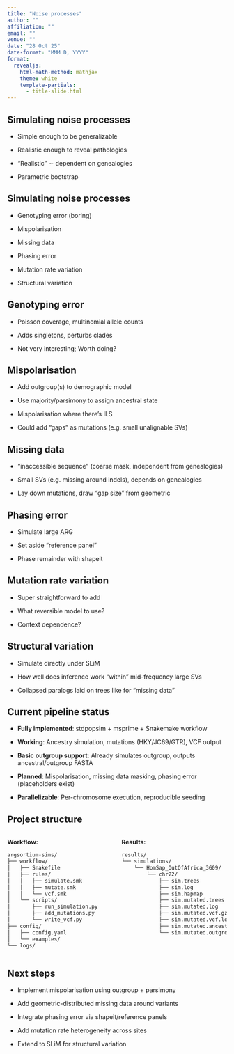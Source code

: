 ```yaml
---
title: "Noise processes"
author: ""
affiliation: ""
email: ""
venue: ""
date: "28 Oct 25"
date-format: "MMM D, YYYY"
format: 
  revealjs:
    html-math-method: mathjax
    theme: white
    template-partials:
      - title-slide.html
---
```



## Simulating noise processes

::: {.incremental}

- Simple enough to be generalizable

- Realistic enough to reveal pathologies

- "Realistic" $\sim$ dependent on genealogies

- Parametric bootstrap

:::


## Simulating noise processes

::: {.incremental}

- Genotyping error (boring)

- Mispolarisation

- Missing data

- Phasing error

- Mutation rate variation

- Structural variation

:::


## Genotyping error

::: {.incremental}

- Poisson coverage, multinomial allele counts

- Adds singletons, perturbs clades

- Not very interesting; Worth doing?

:::


## Mispolarisation

::: {.incremental}

- Add outgroup(s) to demographic model

- Use majority/parsimony to assign ancestral state

- Mispolarisation where there's ILS

- Could add "gaps" as mutations (e.g. small unalignable SVs)

:::


## Missing data

::: {.incremental}

- "inaccessible sequence" (coarse mask, independent from genealogies)

- Small SVs (e.g. missing around indels), depends on genealogies

- Lay down mutations, draw "gap size" from geometric

:::


## Phasing error

::: {.incremental}

- Simulate large ARG

- Set aside "reference panel"

- Phase remainder with shapeit

:::


## Mutation rate variation

::: {.incremental}

- Super straightforward to add

- What reversible model to use?

- Context dependence?

:::


## Structural variation

::: {.incremental}

- Simulate directly under SLiM

- How well does inference work "within" mid-frequency large SVs

- Collapsed paralogs laid on trees like for "missing data"


:::


## Current pipeline status

::: {.incremental}

- **Fully implemented**: stdpopsim + msprime + Snakemake workflow

- **Working**: Ancestry simulation, mutations (HKY/JC69/GTR), VCF output

- **Basic outgroup support**: Already simulates outgroup, outputs ancestral/outgroup FASTA

- **Planned**: Mispolarisation, missing data masking, phasing error (placeholders exist)

- **Parallelizable**: Per-chromosome execution, reproducible seeding

:::


## Project structure

::: {.columns}

::: {.column width="50%"}
**Workflow:**
```.bash
argsortium-sims/
├── workflow/
│   ├── Snakefile
│   ├── rules/
│   │   ├── simulate.smk
│   │   ├── mutate.smk
│   │   └── vcf.smk
│   └── scripts/
│       ├── run_simulation.py
│       ├── add_mutations.py
│       └── write_vcf.py
├── config/
│   ├── config.yaml
│   └── examples/
└── logs/
```
:::

::: {.column width="50%"}
**Results:**
```.bash
results/
└── simulations/
    └── HomSap_OutOfAfrica_3G09/
        └── chr22/
            ├── sim.trees
            ├── sim.log
            ├── sim.hapmap
            ├── sim.mutated.trees
            ├── sim.mutated.log
            ├── sim.mutated.vcf.gz
            ├── sim.mutated.vcf.log
            ├── sim.mutated.ancestral.fa.gz
            └── sim.mutated.outgroup.fa.gz
```
:::

:::


## Next steps

::: {.incremental}

- Implement mispolarisation using outgroup + parsimony

- Add geometric-distributed missing data around variants

- Integrate phasing error via shapeit/reference panels

- Add mutation rate heterogeneity across sites

- Extend to SLiM for structural variation

:::
